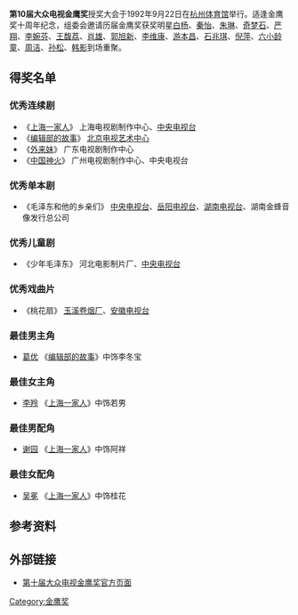 {{Infobox film awards|number=10|award=大众电视金鹰奖|date=1992年9月22日|site=[[浙江|浙江]][[杭州|杭州]]|organizer=《大众电视》杂志社|most_wins=《[[上海一家人|上海一家人]]》（4奖）|last=[[第9届大众电视金鹰奖|第9届]]|next=[[第11届大众电视金鹰奖|第11届]]}}'''第10届大众电视金鹰奖'''授奖大会于1992年9月22日在[[杭州体育馆|杭州体育馆]]举行。适逢金鹰奖十周年纪念，组委会邀请历届金鹰奖获奖明星[[白杨_(演员)|白杨]]、[[秦怡|秦怡]]、[[朱琳_(影视演员)|朱琳]]、[[奇梦石|奇梦石]]、[[严翔|严翔]]、[[李婉芬_(演员)|李婉芬]]、[[王馥荔|王馥荔]]、[[肖雄|肖雄]]、[[郭旭新|郭旭新]]、[[李维康|李维康]]、[[游本昌|游本昌]]、[[石兆琪|石兆琪]]、[[倪萍|倪萍]]、[[六小龄童|六小龄童]]、[[周洁|周洁]]、[[孙松_(演员)|孙松]]、[[韩影|韩影]]到场重聚。

== 得奖名单 ==

=== 优秀连续剧 ===

* 《[[上海一家人|上海一家人]]》 上海电视剧制作中心、[[中国中央电视台|中央电视台]]
* 《[[编辑部的故事|编辑部的故事]]》 [[北京电视艺术中心|北京电视艺术中心]] 
* 《[[外来妹|外来妹]]》 广东电视剧制作中心
* 《[[中国神火|中国神火]]》 广州电视剧制作中心、中央电视台

=== 优秀单本剧 ===

* 《毛泽东和他的乡亲们》 [[中国中央电视台|中央电视台]]、[[岳阳电视台|岳阳电视台]]、[[湖南电视台|湖南电视台]]、湖南金蜂音像发行总公司

=== 优秀儿童剧 ===

* 《少年毛泽东》 河北电影制片厂、[[中国中央电视台|中央电视台]]

=== 优秀戏曲片 ===

* 《桃花扇》 [[玉溪卷烟厂|玉溪卷烟厂]]、[[安徽电视台|安徽电视台]]

=== 最佳男主角 ===

* [[葛优|葛优]] 《[[编辑部的故事|编辑部的故事]]》中饰李冬宝

=== 最佳女主角 ===

* [[李羚|李羚]] 《[[上海一家人|上海一家人]]》中饰若男

=== 最佳男配角 ===

* [[谢园|谢园]] 《[[上海一家人|上海一家人]]》中饰阿祥

=== 最佳女配角 ===

* [[吴冕|吴冕]] 《[[上海一家人|上海一家人]]》中饰桂花

== 参考资料 ==
{{reflist}}

== 外部链接 ==

* [http://www.ctaa.org.cn/a/10/0721/12/SZQRTKY0VO2UTLZXG.html 第十届大众电视金鹰奖官方页面] {{Wayback|url=http://www.ctaa.org.cn/a/10/0721/12/SZQRTKY0VO2UTLZXG.html |date=20200225054805 }}
{{中國電視金鷹獎獎項}}
[[Category:金鹰奖|Category:金鹰奖]]